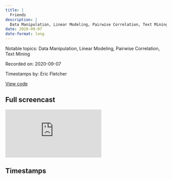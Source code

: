 ```yaml
---
title: |
  Friends
description: |
  Data Manipulation, Linear Modeling, Pairwise Correlation, Text Mining
date: 2020-09-07
date-format: long
---
```


Notable topics: Data Manipulation, Linear Modeling, Pairwise Correlation, Text Mining

Recorded on: 2020-09-07

Timestamps by: Eric Fletcher

[View code](https://github.com/dgrtwo/data-screencasts/blob/master/2020_09_08_friends.Rmd)

## Full screencast

<iframe class="video" src="https://www.youtube.com/embed/bgcBEBqVnx8" title="YouTube video player" frameborder="0" allow="accelerometer; autoplay; clipboard-write; encrypted-media; gyroscope; picture-in-picture" allowfullscreen></iframe>

## Timestamps

<script id="timestamps" type="application-json">[{"timestamp_with_hours":"0:7:30","description":"Use `dplyr` package's `count` function to count the unique values of multiple variables.","functions":"count","packages":"dplyr","timestamp_sec":450},{"timestamp_with_hours":"0:9:35","description":"Use `geom_col` to show how many lines of dialogue there is for each character. Use `fct_reorder` to reorder the `speaker` factor levels by sorting along `n`.","functions":"geom_col | fct_reorder","packages":"ggplot | forcats","timestamp_sec":575},{"timestamp_with_hours":"0:12:07","description":"Use `semi_join` to join `friends` dataset with `main_cast` with `by = \"speaker` returning all rows from `friends` with a match in `main_cast`.","functions":"semi_join","packages":"dplyr","timestamp_sec":727},{"timestamp_with_hours":"0:12:30","description":"Use `unite` to create the `episode_number` variable which pastes together `season` and `episode` with `sep = \".\"`.\n\nThen, use `inner_join` to combine above dataset with `friends_info` with `by = c(\"season\", \"episode\")`. \n\nThen, use `mutate` and the `glue` package instead to combine `{ season }.{ episode } { title }`.\n\nThen use `fct_reorder(episode_title, season + .001 * episode)`  to order it by `season` first then `episode`.","functions":"unite | inner_join | glue | fct_reorder","packages":"tidyr | glue |forcats","timestamp_sec":750},{"timestamp_with_hours":"0:15:45","description":"Use `geom_point` to visualize `episode_title` and `us_views_millions`. \n\nUse `as.integer` to change `episode_title` to integer class. \n\nAdd labels to `geom_point` using `geom_text` with `check_overlap = TRUE` so text that overlaps previous text in the same layer will not be plotted.","functions":"geom_point | as.integer | geom_text | geom_line","packages":"ggplot | base","timestamp_sec":945},{"timestamp_with_hours":"0:19:95","description":"Run the above plot again using `imdb_rating` instead of `us_views_millions`","functions":"geom_point | as.integer | geom_text | geom_line","packages":"ggplot | base","timestamp_sec":1235},{"timestamp_with_hours":"0:21:35","description":"Ahead of modeling:\n\nUse `geom_boxplot` to visualize the distribution of speaking for main characters.\n\nUse the `complete` function with `fill = list(n = 0)` to replace existing explicit missing values in the data set.\n\nDemonstration of how to account for missing `imdb_rating` values using the `fill` function with `.direction = \"downup\"` to keep the imdb rating across the same title.","functions":"semi_join | geom_boxplot | coord_flip | fct_reorder | complete | fill | scale_x_log10","packages":"dplyr | ggplot | forcats | tidyr | tidyr","timestamp_sec":1295},{"timestamp_with_hours":"0:26:45","description":"Ahead of modeling:\n\nUse `summarize` with `cor(log2(n), imdb_rating)` to find the correlation between speaker and imdb rating -- the fact that the correlation is positive for all speakers gives David a suspicion that some episodes are longer than others because they're in 2 parts with higher ratings due to important moments. David addresses this `confounding factor` by including `percentage of lines` instead of `number of lines`.  \n\nVisualize results with `geom_boxplot`, `geom_point` with `geom_smooth`.","functions":"semi_join | summarize | add_count | geom_boxplot | geom_smooth | geom_point","packages":"dplyr | ggplot","timestamp_sec":1605},{"timestamp_with_hours":"0:34:05","description":"Use a `linear model` to predict imdb rating based on various variables.","functions":"spread | across | semi_join | lm | aov","packages":"tidyr | dplyr | stats","timestamp_sec":2045},{"timestamp_with_hours":"0:42:00","description":"Use the `tidytext` and `tidylo` packages to see what words are most common amongst characters, and whether they are said more times than would be expected by chance. \n\nUse `geom_col` to visualize the most overrepresented words per character according to `log_odds_weighted`.","functions":"unnest_tokens | anti_join | bind_log_odds | semi_join | geom_col | scale_y_reordered","packages":"tidytext | tidylo | ggplot","timestamp_sec":2520},{"timestamp_with_hours":"0:54:15","description":"Use the `widyr` package and `pairwise correlation` to determine which characters tend to appear in the same scences together? \n\nUse `geom_col` to visualize the correlation between characters.","functions":"unite | semi_join | pairwise_corr","packages":"widyr | tidyr","timestamp_sec":3255},{"timestamp_with_hours":"1:00:25","description":"Summary of screencast.","timestamp_sec":3625}]</script>
